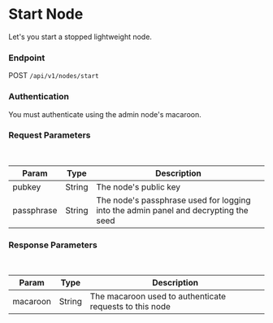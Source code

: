 # Start Node

Let's you start a stopped lightweight node.

### Endpoint

POST `/api/v1/nodes/start`

### Authentication

You must authenticate using the admin node's macaroon.


### Request Parameters

<br/>

| Param | Type | Description |
| ----- | ---- | ----------- |
| pubkey | String | The node's public key |
| passphrase | String | The node's passphrase used for logging into the admin panel and decrypting the seed |

### Response Parameters

<br />

| Param | Type | Description |
| ----- | ---- | ----------- |
| macaroon | String | The macaroon used to authenticate requests to this node |

